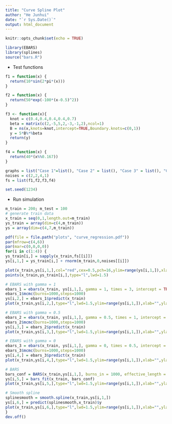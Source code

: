 ```yaml
---
title: "Curve Spline Plot"
author: "He Junhui"
date: "`r Sys.Date()`"
output: html_document
---
```


```r
knitr::opts_chunk$set(echo = TRUE)
```

```r
library(EBARS)
library(splines)
source("bars.R")
```

+ Test functions
```r
f1 = function(x) {
  return(10*sin(2*pi*(x)))
}

f2 = function(x) {
  return(50*exp(-100*(x-0.5)^2))
}

f3 <- function(x){
  knot = c(0.4,0.4,0.4,0.4,0.7)
  beta = matrix(c(2,-5,5,2,-3,-1,2),ncol=1)
  B = ns(x,knots=knot,intercept=TRUE,Boundary.knots=c(0,1))
  y = 5*B%*%beta
  return(y)
}

f4 = function(x) {
  return(40*(x%%0.167))
}
```


```r
graphs = list("Case 1"=list(), "Case 2" = list(), "Case 3" = list(), "Case 4" = list())
noises = c(2,2,4,1)
fs = list(f1,f2,f3,f4)
```

```r
set.seed(1234)
```

+ Run simulation

```r
m_train = 200; m_test = 100
# generate train data
x_train = seq(0,1,length.out=m_train)
ys_train = array(dim=c(4,m_train))
ys = array(dim=c(4,7,m_train))

pdf(file = file.path("plots", "curve_regression.pdf"))
par(mfrow=c(4,6))
par(mar=c(0,0,0,0))
for(i in c(1:4)) {
ys_train[i,] = sapply(x_train,fs[[i]])
ys[i,1,] = ys_train[i,] + rnorm(m_train,0,noises[[i]])

plot(x_train,ys[i,1,],col="red",cex=0.5,pch=16,ylim=range(ys[i,1,]),xlab="",ylab="",xaxt='n',yaxt='n')
points(x_train,ys_train[i,],type="l",lwd=1.5)

# EBARS with gamma = 1
ebars_1 = ebars(x_train, ys[i,1,], gamma = 1, times = 3, intercept = TRUE)
ebars_1$mcmc(burns=1000,steps=1000)
ys[i,2,] = ebars_1$predict(x_train)
plot(x_train,ys[i,2,],type="l",lwd=1.5,ylim=range(ys[i,1,]),xlab="",ylab="",xaxt='n',yaxt='n')

# EBARS with gamma = 0.5
ebars_2 = ebars(x_train, ys[i,1,], gamma = 0.5, times = 1, intercept = TRUE)
ebars_2$mcmc(burns=1000,steps=1000)
ys[i,3,] = ebars_2$predict(x_train)
plot(x_train,ys[i,3,],type="l",lwd=1.5,ylim=range(ys[i,1,]),xlab="",ylab="",xaxt='n',yaxt='n')

# EBARS with gamma = 0
ebars_3 = ebars(x_train, ys[i,1,], gamma = 0, times = 0.5, intercept = TRUE)
ebars_3$mcmc(burns=1000,steps=1000)
ys[i,4,] = ebars_3$predict(x_train)
plot(x_train,ys[i,4,],type="l",lwd=1.5,ylim=range(ys[i,1,]),xlab="",ylab="",xaxt='n',yaxt='n')

# BARS
bars_conf = BARS(x_train,ys[i,1,], burns_in = 1000, effective_length = 1000)
ys[i,5,] = bars_fit(x_train, bars_conf)
plot(x_train,ys[i,5,],type="l",lwd=1.5,ylim=range(ys[i,1,]),xlab="",ylab="",xaxt='n',yaxt='n')

# Smooth spline
splinesmooth = smooth.spline(x_train,ys[i,1,])
ys[i,6,] = predict(splinesmooth,x_train)$y
plot(x_train,ys[i,6,],type="l",lwd=1.5,ylim=range(ys[i,1,]),xlab="",ylab="",xaxt='n',yaxt='n')
}
dev.off()
```

